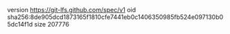 version https://git-lfs.github.com/spec/v1
oid sha256:8de905dcd1873165f1810cfe7441eb0c1406350985fb524e097130b05dc14f1d
size 207776
